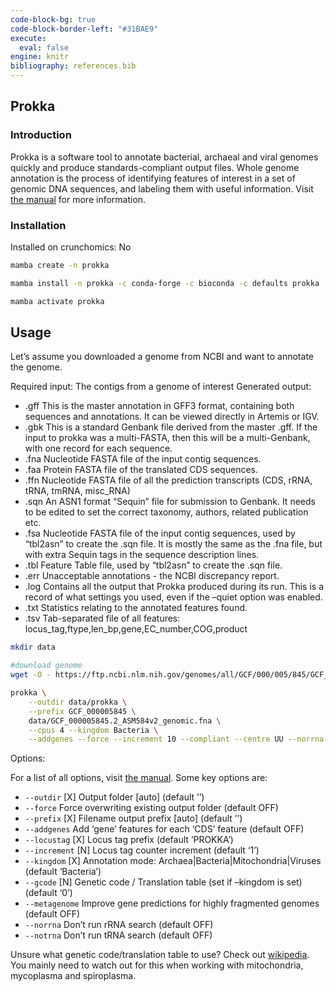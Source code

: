 ---
code-block-bg: true
code-block-border-left: "#31BAE9"
execute:
  eval: false
engine: knitr
bibliography: references.bib
---

## Prokka

### Introduction

Prokka is a software tool to annotate bacterial, archaeal and viral genomes quickly and produce standards-compliant output files. Whole genome annotation is the process of identifying features of interest in a set of genomic DNA sequences, and labeling them with useful information. Visit [the manual](https://github.com/tseemann/prokka) for more information.

### Installation

Installed on crunchomics: No

```{bash}
mamba create -n prokka

mamba install -n prokka -c conda-forge -c bioconda -c defaults prokka

mamba activate prokka
```

## Usage

Let's assume you downloaded a genome from NCBI and want to annotate the genome.

Required input: The contigs from a genome of interest Generated output:

-   .gff This is the master annotation in GFF3 format, containing both sequences and annotations. It can be viewed directly in Artemis or IGV.
-   .gbk This is a standard Genbank file derived from the master .gff. If the input to prokka was a multi-FASTA, then this will be a multi-Genbank, with one record for each sequence.
-   .fna Nucleotide FASTA file of the input contig sequences.
-   .faa Protein FASTA file of the translated CDS sequences.
-   .ffn Nucleotide FASTA file of all the prediction transcripts (CDS, rRNA, tRNA, tmRNA, misc_RNA)
-   .sqn An ASN1 format "Sequin" file for submission to Genbank. It needs to be edited to set the correct taxonomy, authors, related publication etc.
-   .fsa Nucleotide FASTA file of the input contig sequences, used by "tbl2asn" to create the .sqn file. It is mostly the same as the .fna file, but with extra Sequin tags in the sequence description lines.
-   .tbl Feature Table file, used by "tbl2asn" to create the .sqn file.
-   .err Unacceptable annotations - the NCBI discrepancy report.
-   .log Contains all the output that Prokka produced during its run. This is a record of what settings you used, even if the --quiet option was enabled.
-   .txt Statistics relating to the annotated features found.
-   .tsv Tab-separated file of all features: locus_tag,ftype,len_bp,gene,EC_number,COG,product

```{bash}
mkdir data 

#download genome 
wget -O - https://ftp.ncbi.nlm.nih.gov/genomes/all/GCF/000/005/845/GCF_000005845.2_ASM584v2/GCF_000005845.2_ASM584v2_genomic.fna.gz | gzip -d > data/GCF_000005845.2_ASM584v2_genomic.fna

prokka \
    --outdir data/prokka \
    --prefix GCF_000005845 \
    data/GCF_000005845.2_ASM584v2_genomic.fna \
    --cpus 4 --kingdom Bacteria \
    --addgenes --force --increment 10 --compliant --centre UU --norrna --notrna
```

Options:

For a list of all options, visit [the manual](https://github.com/tseemann/prokka). Some key options are:

-   `--outdir` \[X\] Output folder \[auto\] (default '')
-   `--force` Force overwriting existing output folder (default OFF)
-   `--prefix` \[X\] Filename output prefix \[auto\] (default '')
-   `--addgenes` Add 'gene' features for each 'CDS' feature (default OFF)
-   `--locustag` \[X\] Locus tag prefix (default 'PROKKA')
-   `--increment` \[N\] Locus tag counter increment (default '1')
-   `--kingdom` \[X\] Annotation mode: Archaea\|Bacteria\|Mitochondria\|Viruses (default 'Bacteria')
-   `--gcode` \[N\] Genetic code / Translation table (set if --kingdom is set) (default '0')
-   `--metagenome` Improve gene predictions for highly fragmented genomes (default OFF)
-   `--norrna` Don't run rRNA search (default OFF)
-   `--notrna` Don't run tRNA search (default OFF)

Unsure what genetic code/translation table to use? Check out [wikipedia](https://en.wikipedia.org/wiki/List_of_genetic_codes). You mainly need to watch out for this when working with mitochondria, mycoplasma and spiroplasma.